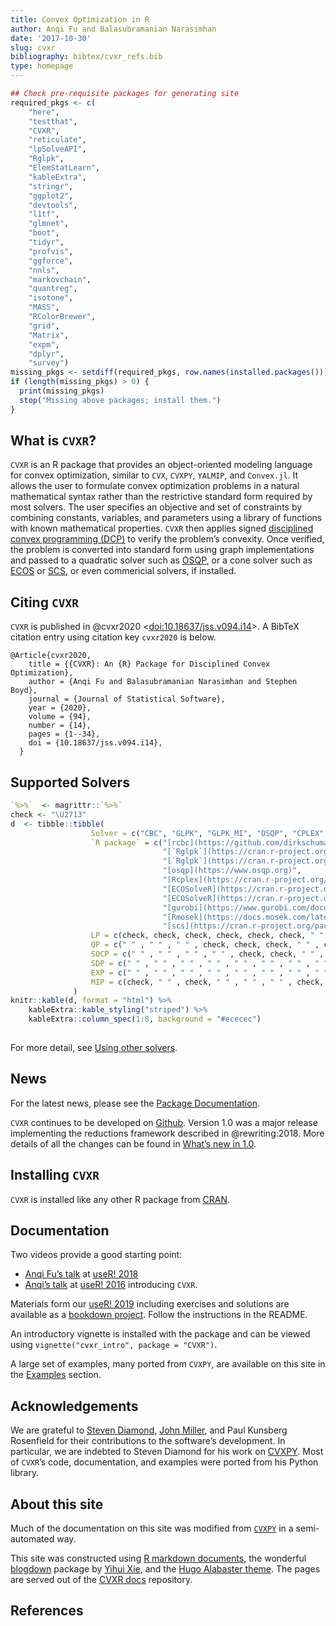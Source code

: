 ```yaml
---
title: Convex Optimization in R
author: Anqi Fu and Balasubramanian Narasimhan
date: '2017-10-30'
slug: cvxr
bibliography: bibtex/cvxr_refs.bib
type: homepage
---
```


```r
## Check pre-requisite packages for generating site
required_pkgs <- c(
    "here",
    "testthat",
    "CVXR",
    "reticulate",
    "lpSolveAPI",
    "Rglpk",
    "ElemStatLearn",
    "kableExtra",
    "stringr",
    "ggplot2",
    "devtools",
    "l1tf",
    "glmnet",
    "boot",
    "tidyr",
    "profvis",
    "ggforce",
    "nnls",
    "markovchain",
    "quantreg",
    "isotone",
    "MASS",
    "RColorBrewer",
    "grid",
    "Matrix",
    "expm",
    "dplyr",
    "survey")
missing_pkgs <- setdiff(required_pkgs, row.names(installed.packages()))
if (length(missing_pkgs) > 0) {
  print(missing_pkgs)
  stop("Missing above packages; install them.")
}
```

## What is `CVXR`?

`CVXR` is an R package that provides an object-oriented modeling
language for convex optimization, similar to `CVX`, `CVXPY`, `YALMIP`,
and `Convex.jl`. It allows the user to formulate convex optimization
problems in a natural mathematical syntax rather than the restrictive
standard form required by most solvers. The user specifies an
objective and set of constraints by combining constants, variables,
and parameters using a library of functions with known mathematical
properties. `CVXR` then applies
signed [disciplined convex programming (DCP)](/post/cvxr_dcp) to
verify the problem’s convexity. Once verified, the problem is
converted into standard form using graph implementations and
passed to a quadratic solver such as [OSQP](https://osqp.org/), or a cone solver such
as [ECOS](https://github.com/embotech/ecos)
or [SCS](https://github.com/cvxgrp/scs), or even commericial solvers,
if installed.

## Citing `CVXR`

`CVXR` is published in @cvxr2020
<[doi:10.18637/jss.v094.i14](https://dx.doi.org/10.18637/jss.v094.i14)>. A
BibTeX citation entry using citation key `cvxr2020` is below.

```
@Article{cvxr2020,
    title = {{CVXR}: An {R} Package for Disciplined Convex Optimization},
    author = {Anqi Fu and Balasubramanian Narasimhan and Stephen Boyd},
    journal = {Journal of Statistical Software},
    year = {2020},
    volume = {94},
    number = {14},
    pages = {1--34},
    doi = {10.18637/jss.v094.i14},
  }
```

## Supported Solvers

```r
`%>%`  <- magrittr::`%>%`
check <- "\U2713"
d  <- tibble::tibble(
                  Solver = c("CBC", "GLPK", "GLPK_MI", "OSQP", "CPLEX", "ECOS", "ECOS_BB", "GUROBI", "MOSEK", "SCS"),
                  `R package` = c("[rcbc](https://github.com/dirkschumacher/rcbc)",
                                  "[`Rglpk`](https://cran.r-project.org/package=Rglpk)",
                                  "[`Rglpk`](https://cran.r-project.org/package=Rglpk)",
                                  "[osqp](https://www.osqp.org)",
                                  "[Rcplex](https://cran.r-project.org/package=Rcplex)",
                                  "[ECOSolveR](https://cran.r-project.org/package=ECOSolveR)",
                                  "[ECOSolveR](https://cran.r-project.org/package=ECOSolveR)",
                                  "[gurobi](https://www.gurobi.com/documentation/10.0/refman/r_ins_the_r_package.html)",
                                  "[Rmosek](https://docs.mosek.com/latest/rmosek/index.html)",
                                  "[scs](https://cran.r-project.org/package=scs)"),
                  LP = c(check, check, check, check, check, check, " " , check, check, check),
                  QP = c(" " , " " , " " , check, check, check, " " , check, check, check),
                  SOCP = c(" " , " " , " " , " " , check, check, " " , check, check, check),
                  SDP = c(" " , " " , " " , " " , " " , " " , " " , " " , check, check),
                  EXP = c(" " , " " , " " , " " , " " , " " , " " , " " , check, check),
                  MIP = c(check, " " , check, " " , " " , " " , check, check, check, check)
              )
knitr::kable(d, format = "html") %>%
    kableExtra::kable_styling("striped") %>%
    kableExtra::column_spec(1:8, background = "#ececec")
                  
```

For more detail, see [Using other solvers](/cvxr_examples/cvxr_using-other-solvers/).

## News

For the latest news, please see the [Package
Documentation](https://www.cvxgrp.org/CVXR). 

`CVXR` continues to be developed on
[Github](https://github.com/cvxgrp/CVXR). Version 1.0 was a major
release implementing the reductions framework described in
@rewriting:2018. More details of all the changes can be found in
[What's new in 1.0](/cvxr_examples/whats_new_1.0/).
  

## Installing `CVXR`

`CVXR` is installed like any other R package from
[CRAN](https://cloud.r-project.org).

## Documentation

Two videos provide a good starting point:

- [Anqi Fu's talk](https://www.youtube.com/watch?v=MyglbtnmQ8A) at
 [useR!  2018](http://user2018.r-project.org)
- [Anqi's
talk](http://channel9.msdn.com/Events/useR-international-R-User-conference/useR2016/CVXR-An-R-Package-for-Modeling-Convex-Optimization-Problems)
at [useR!  2016](http://user2016.r-project.org) introducing `CVXR`. 

Materials form our [useR!
2019](http://user2019.r-project.org/tutorials/) including exercises
and solutions are available as a [bookdown
project](https://github.com/bnaras/cvxr_tutorial). Follow the
instructions in the README.

An introductory vignette is installed with the package and can be
viewed using `vignette("cvxr_intro", package = "CVXR")`.

A large set of examples, many ported from `CVXPY`, are available on
this site in the [Examples](/post/cvxr_examples/) section.

## Acknowledgements

We are grateful to [Steven
Diamond](https://web.stanford.edu/~stevend2/), [John
Miller](https://people.eecs.berkeley.edu/~miller_john/), and Paul
Kunsberg Rosenfield for their contributions to the software’s
development. In particular, we are indebted to Steven Diamond for his
work on [CVXPY](http://www.cvxpy.org/en/latest/). Most of `CVXR`'s
code, documentation, and examples were ported from his Python library.

## About this site

Much of the documentation on this site was modified
from [`CVXPY`](https://cvxpy.org) in a semi-automated way. 

This site was constructed
using [R markdown documents](http://rmarkdown.rstudio.com/), the
wonderful [blogdown](https://cloud.r-package.org/package="blogdown")
package by [Yihui Xie](https://yihui.name/), and
the
[Hugo Alabaster theme](https://themes.gohugo.io/theme/hugo-alabaster-theme/). The
pages are served out of
the [CVXR docs](https://github.com/bnaras/cvxr_docs) repository.

## References

